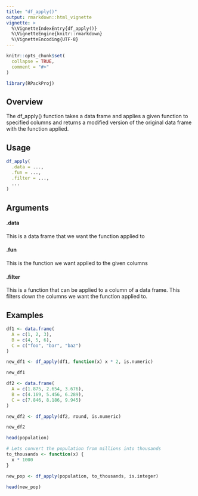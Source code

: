 ```yaml
---
title: "df_apply()"
output: rmarkdown::html_vignette
vignette: >
  %\VignetteIndexEntry{df_apply()}
  %\VignetteEngine{knitr::rmarkdown}
  %\VignetteEncoding{UTF-8}
---
```


```r
knitr::opts_chunk$set(
  collapse = TRUE,
  comment = "#>"
)
```

```r
library(RPackProj)
```


## Overview

The df_apply() function takes a data frame and applies a given function to specified columns and returns a modified version of the original data frame with the function applied.


## Usage

``` r
df_apply(
  .data = ..., 
  .fun = ..., 
  .filter = ...,
  ...
)
```

## Arguments

#### .data

  This is a data frame that we want the function applied to
  
#### .fun

  This is the function we want applied to the given columns
  
#### .filter
  
  This is a function that can be applied to a column of a data frame. This filters down the columns we want the function applied to.

## Examples

```r
df1 <- data.frame(
  A = c(1, 2, 3),
  B = c(4, 5, 6),
  C = c("foo", "bar", "baz")
)

new_df1 <- df_apply(df1, function(x) x * 2, is.numeric)

new_df1
```


```r
df2 <- data.frame(
  A = c(1.875, 2.654, 3.676),
  B = c(4.169, 5.456, 6.289),
  C = c(7.846, 8.186, 9.945)
)

new_df2 <- df_apply(df2, round, is.numeric)

new_df2
```

```r
head(population)

# Lets convert the population from millions into thousands
to_thousands <- function(x) {
  x * 1000
}

new_pop <- df_apply(population, to_thousands, is.integer)

head(new_pop)
```

